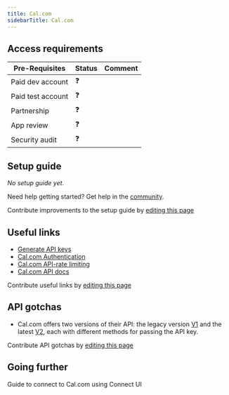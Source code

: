 ```yaml
---
title: Cal.com
sidebarTitle: Cal.com
---
```



<Overview />
<PreBuiltTooling />
<PreBuiltUseCases />

## Access requirements
| Pre-Requisites | Status | Comment|
| - | - | - |
| Paid dev account | ❓ |  |
| Paid test account | ❓ |  |
| Partnership | ❓ | |
| App review | ❓ |  |
| Security audit | ❓ | |


## Setup guide

_No setup guide yet._

<Tip>Need help getting started? Get help in the [community](https://nango.dev/slack).</Tip>

<Note>Contribute improvements to the setup guide by [editing this page](https://github.com/nangohq/nango/tree/master/docs/integrations/all/cal-com-v2.mdx)</Note>


## Useful links

-   [Generate API keys](https://app.cal.com/settings/developer/api-keys)
-   [Cal.com Authentication](https://cal.com/docs/enterprise-features/api/authentication)
-   [Cal.com API-rate limiting](https://cal.com/docs/enterprise-features/api/rate-limits)
-   [Cal.com API docs](https://cal.com/docs/enterprise-features/api/api-reference)

<Note>Contribute useful links by [editing this page](https://github.com/nangohq/nango/tree/master/docs/integrations/all/cal-com-v2.mdx)</Note>

## API gotchas

- Cal.com offers two versions of their API: the legacy version [V1](https://cal.com/docs/enterprise-features/api/api-reference/v1) and the latest [V2](https://api.cal.com/v2/docs), each with different methods for passing the API key.

<Note>Contribute API gotchas by [editing this page](https://github.com/nangohq/nango/tree/master/docs/integrations/all/cal-com-v2.mdx)</Note>

## Going further

<Card title="Connect to Cal.com (v2)" icon="link" href="/integrations/all/cal-com-v2/connect" horizontal>
  Guide to connect to Cal.com using Connect UI
</Card>
